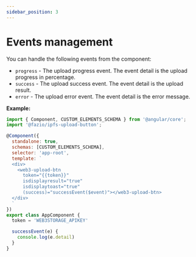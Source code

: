 ```yaml
---
sidebar_position: 3
---
```


# Events management

You can handle the following events from the component:

  - `progress` - The upload progress event. The event detail is the upload progress in percentage.
  - `success` - The upload success event. The event detail is the upload result.
  - `error` - The upload error event. The event detail is the error message.

**Example:**
  
```js
import { Component, CUSTOM_ELEMENTS_SCHEMA } from '@angular/core';
import '@fazio/ipfs-upload-button';

@Component({
  standalone: true,
  schemas: [CUSTOM_ELEMENTS_SCHEMA],
  selector: 'app-root',
  template: `
  <div>
    <web3-upload-btn 
      token="{{token}}"
      isdisplayresult="true"
      isdisplaytoast="true"
      (success)="successEvent($event)"></web3-upload-btn>
  </div>
  `
})
export class AppComponent {
  token = 'WEB3STORAGE_APIKEY'

  successEvent(e) {
    console.log(e.detail)
  }
}

```
